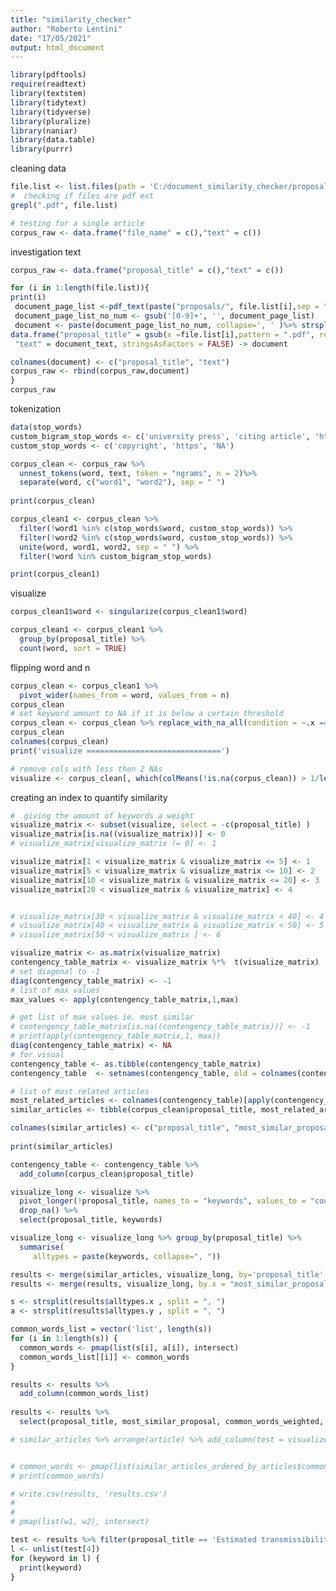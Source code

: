 ```yaml
---
title: "similarity_checker"
author: "Roberto Lentini"
date: "17/05/2021"
output: html_document
---
```



```r
library(pdftools)
require(readtext)
library(textstem)
library(tidytext)
library(tidyverse)
library(pluralize)
library(naniar)
library(data.table)
library(purrr)
```

cleaning data 

```r
file.list <- list.files(path = 'C:/document_similarity_checker/proposals')
#  checking if files are pdf ext
grepl(".pdf", file.list)

# testing for a single article
corpus_raw <- data.frame("file_name" = c(),"text" = c()) 
```

investigation text

```r
corpus_raw <- data.frame("proposal_title" = c(),"text" = c())

for (i in 1:length(file.list)){
print(i)
 document_page_list <-pdf_text(paste("proposals/", file.list[i],sep = "")) 
 document_page_list_no_num <- gsub('[0-9]+', '', document_page_list)
 document <- paste(document_page_list_no_num, collapse=', ' )%>% strsplit("\n")-> document_text
data.frame("proposal_title" = gsub(x =file.list[i],pattern = ".pdf", replacement = ""), 
 "text" = document_text, stringsAsFactors = FALSE) -> document

colnames(document) <- c("proposal_title", "text")
corpus_raw <- rbind(corpus_raw,document) 
}
corpus_raw
```
tokenization 
```r
data(stop_words)
custom_bigram_stop_words <- c('university press', 'citing article', 'https www.tandfonline.com')
custom_stop_words <- c('copyright', 'https', 'NA')

corpus_clean <- corpus_raw %>%
  unnest_tokens(word, text, token = "ngrams", n = 2)%>%
  separate(word, c("word1", "word2"), sep = " ")
  
print(corpus_clean)

corpus_clean1 <- corpus_clean %>%
  filter(!word1 %in% c(stop_words$word, custom_stop_words)) %>%
  filter(!word2 %in% c(stop_words$word, custom_stop_words)) %>% 
  unite(word, word1, word2, sep = " ") %>%
  filter(!word %in% custom_bigram_stop_words)

print(corpus_clean1)
```
visualize
```r

corpus_clean1$word <- singularize(corpus_clean1$word)

corpus_clean1 <- corpus_clean1 %>%
  group_by(proposal_title) %>%
  count(word, sort = TRUE) 
```

flipping word and n
```r
corpus_clean <- corpus_clean1 %>%
  pivot_wider(names_from = word, values_from = n)
corpus_clean
# set keyword amount to NA if it is below a certain threshold
corpus_clean <- corpus_clean %>% replace_with_na_all(condition = ~.x == 1 )
corpus_clean
colnames(corpus_clean)
print('visualize ==============================')

# remove cols with less then 2 NAs
visualize <- corpus_clean[, which(colMeans(!is.na(corpus_clean)) > 1/length(corpus_clean$proposal_title))]
```

creating an index to quantify similarity
```r
#  giving the amount of keywords a weight
visualize_matrix <- subset(visualize, select = -c(proposal_title) )
visualize_matrix[is.na((visualize_matrix))] <- 0
# visualize_matrix[visualize_matrix != 0] <- 1

visualize_matrix[1 < visualize_matrix & visualize_matrix <= 5] <- 1
visualize_matrix[5 < visualize_matrix & visualize_matrix <= 10] <- 2
visualize_matrix[10 < visualize_matrix & visualize_matrix <= 20] <- 3
visualize_matrix[20 < visualize_matrix & visualize_matrix] <- 4


# visualize_matrix[30 < visualize_matrix & visualize_matrix < 40] <- 4 
# visualize_matrix[40 < visualize_matrix & visualize_matrix < 50] <- 5 
# visualize_matrix[50 < visualize_matrix ] <- 6 

visualize_matrix <- as.matrix(visualize_matrix)
contengency_table_matrix <- visualize_matrix %*%  t(visualize_matrix)
# set diagonal to -1
diag(contengency_table_matrix) <- -1
# list of max values
max_values <- apply(contengency_table_matrix,1,max)

# get list of max values ie. most similar 
# contengency_table_matrix[is.na((contengency_table_matrix))] <- -1
# print(apply(contengency_table_matrix,1, max))
diag(contengency_table_matrix) <- NA
# for visual
contengency_table <- as.tibble(contengency_table_matrix)
contengency_table  <- setnames(contengency_table, old = colnames(contengency_table), corpus_clean$proposal_title)

# list of most related articles
most_related_articles <- colnames(contengency_table)[apply(contengency_table,1,which.max)]
similar_articles <- tibble(corpus_clean$proposal_title, most_related_articles, max_values)

colnames(similar_articles) <- c("proposal_title", "most_similar_proposal", "common_words_weighted")
   
print(similar_articles)

contengency_table <- contengency_table %>%
  add_column(corpus_clean$proposal_title)
```

```r
visualize_long <- visualize %>% 
  pivot_longer(!proposal_title, names_to = "keywords", values_to = "count") %>%
  drop_na() %>%
  select(proposal_title, keywords)

visualize_long <- visualize_long %>% group_by(proposal_title) %>%
  summarise(
     alltypes = paste(keywords, collapse=", "))

results <- merge(similar_articles, visualize_long, by='proposal_title' )
results <- merge(results, visualize_long, by.x = "most_similar_proposal", by.y = "proposal_title" )

s <- strsplit(results$alltypes.x , split = ", ")
a <- strsplit(results$alltypes.y , split = ", ")

common_words_list = vector('list', length(s))
for (i in 1:length(s)) {
  common_words <- pmap(list(s[i], a[i]), intersect)
  common_words_list[[i]] <- common_words
}

results <- results %>%
  add_column(common_words_list)
  
results <- results %>% 
  select(proposal_title, most_similar_proposal, common_words_weighted, common_words_list)

# similar_articles %>% arrange(article) %>% add_column(test = visualize_long$alltypes) %>% arrange(most_related_articles) %>% add_column(test2 = visualize_long$alltypes)


# common_words <- pmap(list(similar_articles_ordered_by_articles$common_words, similar_articles_ordered_by_most_similar_articles$common_words), intersect)
# print(common_words)

# write.csv(results, 'results.csv')
# 
# 
# pmap(list(w1, w2), intersect)


```

```r
test <- results %>% filter(proposal_title == 'Estimated transmissibility and impact of SARS-CoV-2')
l <- unlist(test[4])
for (keyword in l) {
  print(keyword)
}
```